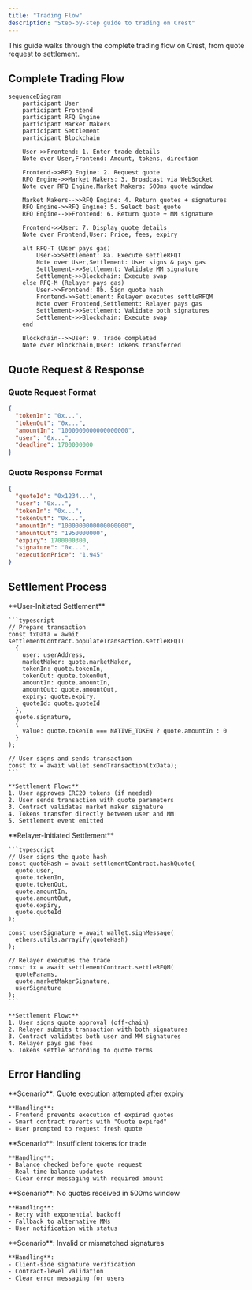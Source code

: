 ```yaml
---
title: "Trading Flow"
description: "Step-by-step guide to trading on Crest"
---
```


This guide walks through the complete trading flow on Crest, from quote request to settlement.

## Complete Trading Flow

```mermaid
sequenceDiagram
    participant User
    participant Frontend
    participant RFQ Engine
    participant Market Makers
    participant Settlement
    participant Blockchain

    User->>Frontend: 1. Enter trade details
    Note over User,Frontend: Amount, tokens, direction

    Frontend->>RFQ Engine: 2. Request quote
    RFQ Engine->>Market Makers: 3. Broadcast via WebSocket
    Note over RFQ Engine,Market Makers: 500ms quote window

    Market Makers-->>RFQ Engine: 4. Return quotes + signatures
    RFQ Engine->>RFQ Engine: 5. Select best quote
    RFQ Engine-->>Frontend: 6. Return quote + MM signature

    Frontend->>User: 7. Display quote details
    Note over Frontend,User: Price, fees, expiry

    alt RFQ-T (User pays gas)
        User->>Settlement: 8a. Execute settleRFQT
        Note over User,Settlement: User signs & pays gas
        Settlement->>Settlement: Validate MM signature
        Settlement->>Blockchain: Execute swap
    else RFQ-M (Relayer pays gas)
        User->>Frontend: 8b. Sign quote hash
        Frontend->>Settlement: Relayer executes settleRFQM
        Note over Frontend,Settlement: Relayer pays gas
        Settlement->>Settlement: Validate both signatures
        Settlement->>Blockchain: Execute swap
    end

    Blockchain-->>User: 9. Trade completed
    Note over Blockchain,User: Tokens transferred
```

## Quote Request & Response

### Quote Request Format
```json
{
  "tokenIn": "0x...",
  "tokenOut": "0x...",
  "amountIn": "1000000000000000000",
  "user": "0x...",
  "deadline": 1700000000
}
```

### Quote Response Format
```json
{
  "quoteId": "0x1234...",
  "user": "0x...",
  "tokenIn": "0x...",
  "tokenOut": "0x...",
  "amountIn": "1000000000000000000",
  "amountOut": "1950000000",
  "expiry": 1700000300,
  "signature": "0x...",
  "executionPrice": "1.945"
}
```

## Settlement Process

<Tabs>
  <Tab title="RFQ-T Settlement">
    **User-Initiated Settlement**

    ```typescript
    // Prepare transaction
    const txData = await settlementContract.populateTransaction.settleRFQT(
      {
        user: userAddress,
        marketMaker: quote.marketMaker,
        tokenIn: quote.tokenIn,
        tokenOut: quote.tokenOut,
        amountIn: quote.amountIn,
        amountOut: quote.amountOut,
        expiry: quote.expiry,
        quoteId: quote.quoteId
      },
      quote.signature,
      {
        value: quote.tokenIn === NATIVE_TOKEN ? quote.amountIn : 0
      }
    );

    // User signs and sends transaction
    const tx = await wallet.sendTransaction(txData);
    ```

    **Settlement Flow:**
    1. User approves ERC20 tokens (if needed)
    2. User sends transaction with quote parameters
    3. Contract validates market maker signature
    4. Tokens transfer directly between user and MM
    5. Settlement event emitted
  </Tab>

  <Tab title="RFQ-M Settlement">
    **Relayer-Initiated Settlement**

    ```typescript
    // User signs the quote hash
    const quoteHash = await settlementContract.hashQuote(
      quote.user,
      quote.tokenIn,
      quote.tokenOut,
      quote.amountIn,
      quote.amountOut,
      quote.expiry,
      quote.quoteId
    );

    const userSignature = await wallet.signMessage(
      ethers.utils.arrayify(quoteHash)
    );

    // Relayer executes the trade
    const tx = await settlementContract.settleRFQM(
      quoteParams,
      quote.marketMakerSignature,
      userSignature
    );
    ```

    **Settlement Flow:**
    1. User signs quote approval (off-chain)
    2. Relayer submits transaction with both signatures
    3. Contract validates both user and MM signatures
    4. Relayer pays gas fees
    5. Tokens settle according to quote terms
  </Tab>
</Tabs>

## Error Handling

<AccordionGroup>
  <Accordion title="Quote Expiration">
    **Scenario**: Quote execution attempted after expiry

    **Handling**:
    - Frontend prevents execution of expired quotes
    - Smart contract reverts with "Quote expired"
    - User prompted to request fresh quote
  </Accordion>

  <Accordion title="Insufficient Balance">
    **Scenario**: Insufficient tokens for trade

    **Handling**:
    - Balance checked before quote request
    - Real-time balance updates
    - Clear error messaging with required amount
  </Accordion>

  <Accordion title="Market Maker Unavailable">
    **Scenario**: No quotes received in 500ms window

    **Handling**:
    - Retry with exponential backoff
    - Fallback to alternative MMs
    - User notification with status
  </Accordion>

  <Accordion title="Signature Validation">
    **Scenario**: Invalid or mismatched signatures

    **Handling**:
    - Client-side signature verification
    - Contract-level validation
    - Clear error messaging for users
  </Accordion>
</AccordionGroup>

